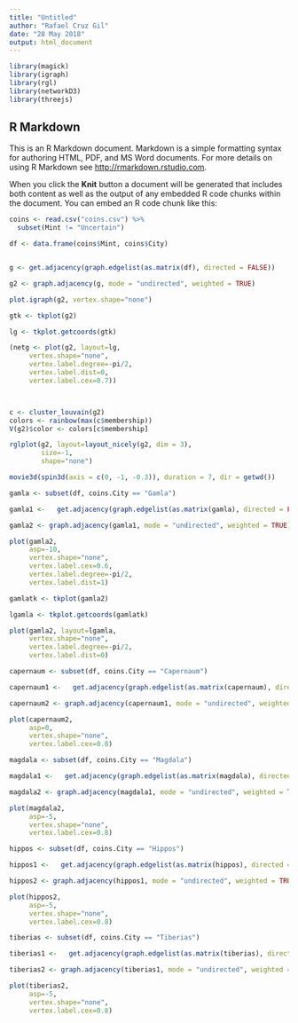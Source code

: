 ```yaml
---
title: "Untitled"
author: "Rafael Cruz Gil"
date: "28 May 2018"
output: html_document
---
```


```r
library(magick)
library(igraph)
library(rgl)
library(networkD3)
library(threejs)
```

## R Markdown

This is an R Markdown document. Markdown is a simple formatting syntax for authoring HTML, PDF, and MS Word documents. For more details on using R Markdown see <http://rmarkdown.rstudio.com>.

When you click the **Knit** button a document will be generated that includes both content as well as the output of any embedded R code chunks within the document. You can embed an R code chunk like this:

```r
coins <- read.csv("coins.csv") %>%
  subset(Mint != "Uncertain")

df <- data.frame(coins$Mint, coins$City)


g <- get.adjacency(graph.edgelist(as.matrix(df), directed = FALSE))

g2 <- graph.adjacency(g, mode = "undirected", weighted = TRUE)

plot.igraph(g2, vertex.shape="none")

gtk <- tkplot(g2)

lg <- tkplot.getcoords(gtk)

(netg <- plot(g2, layout=lg,
     vertex.shape="none",
     vertex.label.degree=-pi/2,
     vertex.label.dist=0,
     vertex.label.cex=0.7))



c <- cluster_louvain(g2)
colors <- rainbow(max(c$membership))
V(g2)$color <- colors[c$membership]

rglplot(g2, layout=layout_nicely(g2, dim = 3),
        size=-1,
        shape="none")

movie3d(spin3d(axis = c(0, -1, -0.3)), duration = 7, dir = getwd())

```


```r

gamla <- subset(df, coins.City == "Gamla")

gamla1 <-   get.adjacency(graph.edgelist(as.matrix(gamla), directed = FALSE))

gamla2 <- graph.adjacency(gamla1, mode = "undirected", weighted = TRUE)

plot(gamla2, 
     asp=-10,
     vertex.shape="none",
     vertex.label.cex=0.6,
     vertex.label.degree=-pi/2,
     vertex.label.dist=1)

gamlatk <- tkplot(gamla2)

lgamla <- tkplot.getcoords(gamlatk)

plot(gamla2, layout=lgamla,
     vertex.shape="none",
     vertex.label.degree=-pi/2,
     vertex.label.dist=0)

```

```r

capernaum <- subset(df, coins.City == "Capernaum")

capernaum1 <-   get.adjacency(graph.edgelist(as.matrix(capernaum), directed = FALSE))

capernaum2 <- graph.adjacency(capernaum1, mode = "undirected", weighted = TRUE)

plot(capernaum2, 
     asp=0,
     vertex.shape="none",
     vertex.label.cex=0.8)

```

```r

magdala <- subset(df, coins.City == "Magdala")

magdala1 <-   get.adjacency(graph.edgelist(as.matrix(magdala), directed = FALSE))

magdala2 <- graph.adjacency(magdala1, mode = "undirected", weighted = TRUE)

plot(magdala2, 
     asp=-5,
     vertex.shape="none",
     vertex.label.cex=0.8)

```

```r

hippos <- subset(df, coins.City == "Hippos")

hippos1 <-   get.adjacency(graph.edgelist(as.matrix(hippos), directed = FALSE))

hippos2 <- graph.adjacency(hippos1, mode = "undirected", weighted = TRUE)

plot(hippos2, 
     asp=-5,
     vertex.shape="none",
     vertex.label.cex=0.8)

```

```r

tiberias <- subset(df, coins.City == "Tiberias")

tiberias1 <-   get.adjacency(graph.edgelist(as.matrix(tiberias), directed = FALSE))

tiberias2 <- graph.adjacency(tiberias1, mode = "undirected", weighted = TRUE)

plot(tiberias2, 
     asp=-5,
     vertex.shape="none",
     vertex.label.cex=0.8)

```
